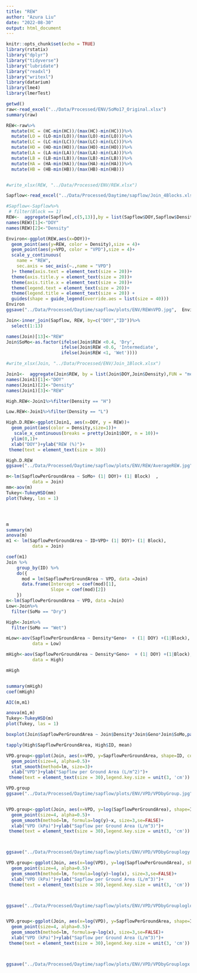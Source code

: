 ```yaml
---
title: "REW"
author: "Azura Liu"
date: "2022-08-30"
output: html_document
---
```


```r
knitr::opts_chunk$set(echo = TRUE)
library(rstatix)
library("dplyr")
library("tidyverse")
library("lubridate")
library("readxl")
library("writexl")
library(datarium)
library(lme4)
library(lmerTest)

getwd()
raw<-read_excel("../Data/Processed/ENV/SoMo17_Original.xlsx")
summary(raw)
```

```r

REW<-raw%>%
  mutate(HC = (HC-min(HC))/(max(HC)-min(HC)))%>%    
  mutate(LO = (LO-min(LO))/(max(LO)-min(LO)))%>%
  mutate(LC = (LC-min(LC))/(max(LC)-min(LC)))%>%
  mutate(HO = (HO-min(HO))/(max(HO)-min(HO)))%>%
  mutate(LA = (LA-min(LA))/(max(LA)-min(LA)))%>%
  mutate(LB = (LB-min(LB))/(max(LB)-min(LB)))%>%
  mutate(HA = (HA-min(HA))/(max(HA)-min(HA)))%>%
  mutate(HB = (HB-min(HB))/(max(HB)-min(HB)))


#write_xlsx(REW, "../Data/Processed/ENV/REW.xlsx")
```

```r
Sapflow<-read_excel("../Data/Processed/Daytime/sapflow/Join_4Blocks.xlsx")

#Sapflow<-Sapflow%>%
 # filter(Block == 1)
REW<-  aggregate(Sapflow[,c(5,13)],by = list(Sapflow$DOY,Sapflow$Density),FUN = "mean")
names(REW)[1]<-"DOY"
names(REW)[2]<-"Density"

Environ<-ggplot(REW,aes(x=DOY))+
  geom_point(aes(y=REW, color = Density),size = 4)+
  geom_point(aes(y=VPD, color = "VPD"),size = 4)+
  scale_y_continuous(
    name = "REW",
    sec.axis = sec_axis(~.,name = "VPD")
  )+ theme(axis.text = element_text(size = 20))+
  theme(axis.title.y = element_text(size = 20))+ 
  theme(axis.title.x = element_text(size = 20))+
  theme(legend.text = element_text(size = 20))+ 
  theme(legend.title = element_text(size = 20)) +
  guides(shape = guide_legend(override.aes = list(size = 40)))
Environ
ggsave("../Data/Processed/Daytime/sapflow/plots/ENV/REWnVPD.jpg",  Environ, height = 10, width = 20, units = "in", dpi = 200)

Join<-inner_join(Sapflow, REW, by=c("DOY","ID"))%>%
  select(1:13)

names(Join)[13]<-"REW"
Join$SoMo<-as.factor(ifelse(Join$REW <0.4, 'Dry',
                     ifelse(Join$REW <0.6, 'Intermediate', 
                     ifelse(Join$REW <1, 'Wet'))))

#write_xlsx(Join, "../Data/Processed/ENV/Join_1Block.xlsx")

```


```r
Join1<-  aggregate(Join$REW, by = list(Join$DOY,Join$Density),FUN = "mean")
names(Join1)[1]<-"DOY"
names(Join1)[2]<-"Density"
names(Join1)[3]<-"REW"

High.REW<-Join1%>%filter(Density == "H")

Low.REW<-Join1%>%filter(Density == "L")

High.D.REW<-ggplot(Join1, aes(x=DOY, y = REW))+
  geom_point(aes(color = Density,size=1))+
   scale_x_continuous(breaks = pretty(Join1$DOY, n = 10))+
  ylim(0,1)+
  xlab("DOY")+ylab("REW (%)")+
 theme(text = element_text(size = 30))

High.D.REW
ggsave("../Data/Processed/Daytime/sapflow/plots/ENV/REW/AverageREW.jpg",  High.D.REW, height = 10, width = 20, units = "in", dpi = 500)


```


```r
m<-lm(SapflowPerGroundArea ~ SoMo+ (1| DOY)+ (1| Block)  ,
          data = Join)
mm<-aov(m)
Tukey<-TukeyHSD(mm)
plot(Tukey, las = 1)




m
summary(m)
anova(m)
m1 <- lm(SapflowPerGroundArea ~ ID+VPD+ (1| DOY)+ (1| Block),
          data = Join)

coef(m1)
Join %>% 
    group_by(ID) %>% 
    do({
      mod = lm(SapflowPerGroundArea ~ VPD, data =Join)
      data.frame(Intercept = coef(mod)[1],
                 Slope = coef(mod)[2])
    })
m<-lm(SapflowPerGroundArea ~ VPD, data =Join)
Low<-Join%>%
  filter(SoMo == "Dry")

High<-Join%>%
  filter(SoMo == "Wet")

mLow<-aov(SapflowPerGroundArea ~ Density*Geno+  + (1| DOY) +(1|Block),
          data = Low)

mHigh<-aov(SapflowPerGroundArea ~ Density*Geno+  + (1| DOY) +(1|Block),
          data = High)

mHigh


summary(mHigh)
coef(mHigh)

AIC(m,m1)

anova(m1,m)
Tukey<-TukeyHSD(m)
plot(Tukey, las = 1)

boxplot(Join$SapflowPerGroundArea ~ Join$Density*Join$Geno*Join$SoMo,par(cex.axis=0.8))

tapply(High$SapflowPerGroundArea, High$ID, mean)
```

```r

VPD.group<-ggplot(Join, aes(x=VPD, y=SapflowPerGroundArea, shape=ID, color=ID)) + 
  geom_point(size=4, alpha=0.5)+
  stat_smooth(method=lm, size=3)+
  xlab("VPD")+ylab("Sapflow per Ground Area (L/m^2)")+
 theme(text = element_text(size = 30),legend.key.size = unit(3, 'cm'))

VPD.group
ggsave("../Data/Processed/Daytime/sapflow/plots/ENV/VPD/VPDbyGroup.jpg",  VPD.group, height = 20, width = 20, units = "in", dpi = 100)


VPD.group<-ggplot(Join, aes(x=VPD, y=log(SapflowPerGroundArea), shape=ID, color=ID)) + 
  geom_point(size=4, alpha=0.5)+
  geom_smooth(method=lm, formula=log(y)~x, size=3,se=FALSE)+
  xlab("VPD (kPa)")+ylab("Sapflow per Ground Area (L/m^3)")+
 theme(text = element_text(size = 30),legend.key.size = unit(3, 'cm'))



ggsave("../Data/Processed/Daytime/sapflow/plots/ENV/VPD/VPDbyGrouplogy.jpg",  VPD.group, height = 20, width = 20, units = "in", dpi = 100)

VPD.group<-ggplot(Join, aes(x=log(VPD), y=log(SapflowPerGroundArea), shape=ID, color=ID)) + 
  geom_point(size=4, alpha=0.5)+
  geom_smooth(method=lm, formula=log(y)~log(x), size=3,se=FALSE)+
  xlab("VPD (kPa)")+ylab("Sapflow per Ground Area (L/m^3)")+
 theme(text = element_text(size = 30),legend.key.size = unit(3, 'cm'))



ggsave("../Data/Processed/Daytime/sapflow/plots/ENV/VPD/VPDbyGrouploglog.jpg",  VPD.group, height = 20, width = 20, units = "in", dpi = 100)


VPD.group<-ggplot(Join, aes(x=log(VPD), y=SapflowPerGroundArea, shape=ID, color=ID)) + 
  geom_point(size=4, alpha=0.5)+
  geom_smooth(method=lm, formula=y~log(x), size=3,se=FALSE)+
  xlab("VPD (kPa)")+ylab("Sapflow per Ground Area (L/m^3)")+
 theme(text = element_text(size = 30),legend.key.size = unit(3, 'cm'))



ggsave("../Data/Processed/Daytime/sapflow/plots/ENV/VPD/VPDbyGrouplogx.jpg",  VPD.group, height = 20, width = 20, units = "in", dpi = 100)
```

